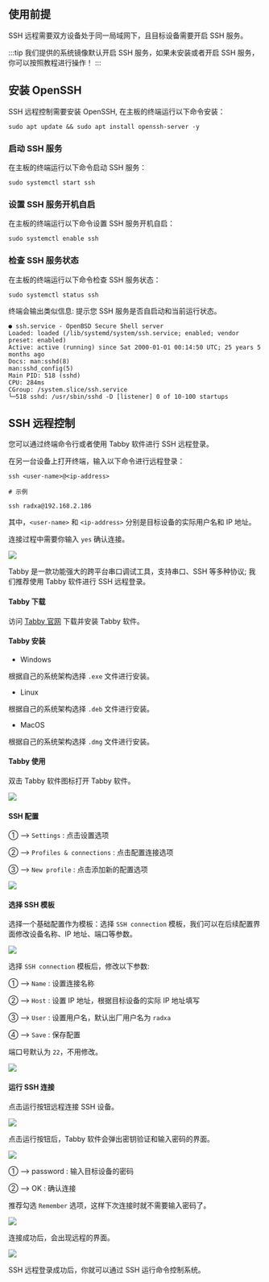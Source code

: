 ## 使用前提

SSH 远程需要双方设备处于同一局域网下，且目标设备需要开启 SSH 服务。

:::tip
我们提供的系统镜像默认开启 SSH 服务，如果未安装或者开启 SSH 服务，你可以按照教程进行操作！
:::

## 安装 OpenSSH

SSH 远程控制需要安装 OpenSSH, 在主板的终端运行以下命令安装：

<NewCodeBlock tip="radxa@device$" type="device">

```
sudo apt update && sudo apt install openssh-server -y
```

</NewCodeBlock>

### 启动 SSH 服务

在主板的终端运行以下命令启动 SSH 服务：

<NewCodeBlock tip="radxa@device$" type="device">

```
sudo systemctl start ssh
```

</NewCodeBlock>

### 设置 SSH 服务开机自启

在主板的终端运行以下命令设置 SSH 服务开机自启：

<NewCodeBlock tip="radxa@device$" type="device">

```
sudo systemctl enable ssh
```

</NewCodeBlock>

### 检查 SSH 服务状态

在主板的终端运行以下命令检查 SSH 服务状态：

<NewCodeBlock tip="radxa@device$" type="device">

```
sudo systemctl status ssh
```

</NewCodeBlock>

终端会输出类似信息: 提示您 SSH 服务是否自启动和当前运行状态。

```
● ssh.service - OpenBSD Secure Shell server
Loaded: loaded (/lib/systemd/system/ssh.service; enabled; vendor preset: enabled)
Active: active (running) since Sat 2000-01-01 00:14:50 UTC; 25 years 5 months ago
Docs: man:sshd(8)
man:sshd_config(5)
Main PID: 518 (sshd)
CPU: 284ms
CGroup: /system.slice/ssh.service
└─518 sshd: /usr/sbin/sshd -D [listener] 0 of 10-100 startups
```

## SSH 远程控制

您可以通过终端命令行或者使用 Tabby 软件进行 SSH 远程登录。

<Tabs queryString="ssh-mode">

<TabItem value="终端命令行">

在另一台设备上打开终端，输入以下命令进行远程登录：

<NewCodeBlock tip="PC$" type="host">

```
ssh <user-name>@<ip-address>

# 示例

ssh radxa@192.168.2.186
```

</NewCodeBlock>

其中，`<user-name>` 和 `<ip-address>` 分别是目标设备的实际用户名和 IP 地址。

连接过程中需要你输入 `yes` 确认连接。

<div style={{textAlign: 'center'}}>
    <img src="/img/common/tools/radxa-os/ssh-login.webp" style={{width: '100%', maxWidth: '1200px'}} />
</div>
</TabItem>

<TabItem value="使用 Tabby 软件">

Tabby 是一款功能强大的跨平台串口调试工具，支持串口、SSH 等多种协议; 我们推荐使用 Tabby 软件进行 SSH 远程登录。

#### Tabby 下载

访问 [Tabby 官网](https://tabby.sh/) 下载并安装 Tabby 软件。

#### Tabby 安装

- Windows

根据自己的系统架构选择 `.exe` 文件进行安装。

- Linux

根据自己的系统架构选择 `.deb` 文件进行安装。

- MacOS

根据自己的系统架构选择 `.dmg` 文件进行安装。

#### Tabby 使用

双击 Tabby 软件图标打开 Tabby 软件。

<div style={{ textAlign: "center" }}>
  <img
    src="/img/common/tools/radxa-os/tabby-welcome.webp"
    style={{ width: "100%", maxWidth: "1200px" }}
  />
</div>

#### SSH 配置

① --> `Settings` : 点击设置选项

② --> `Profiles & connections` : 点击配置连接选项

③ --> `New profile` : 点击添加新的配置选项

<div style={{ textAlign: "center" }}>
  <img
    src="/img/common/tools/radxa-os/tabby-profile.webp"
    style={{ width: "100%", maxWidth: "1200px" }}
  />
</div>

#### 选择 SSH 模板

选择一个基础配置作为模板：选择 `SSH connection` 模板，我们可以在后续配置界面修改设备名称、IP 地址、端口等参数。

<div style={{ textAlign: "center" }}>
  <img
    src="/img/common/tools/radxa-os/tabby-template.webp"
    style={{ width: "100%", maxWidth: "1200px" }}
  />
</div>

选择 `SSH connection` 模板后，修改以下参数:

① --> `Name` : 设置连接名称

② --> `Host` : 设置 IP 地址，根据目标设备的实际 IP 地址填写

③ --> `User` : 设置用户名，默认出厂用户名为 `radxa`

④ --> `Save` : 保存配置

端口号默认为 `22`，不用修改。

<div style={{ textAlign: "center" }}>
  <img
    src="/img/common/tools/radxa-os/tabby-ssh-parameter.webp"
    style={{ width: "100%", maxWidth: "1200px" }}
  />
</div>

#### 运行 SSH 连接

点击运行按钮远程连接 SSH 设备。

<div style={{ textAlign: "center" }}>
  <img
    src="/img/common/tools/radxa-os/tabby-ssh-connect.webp"
    style={{ width: "100%", maxWidth: "1200px" }}
  />
</div>

点击运行按钮后，Tabby 软件会弹出密钥验证和输入密码的界面。

<div style={{ textAlign: "center" }}>
  <img
    src="/img/common/tools/radxa-os/tabby-ssh-verify.webp"
    style={{ width: "100%", maxWidth: "1200px" }}
  />
</div>

① --> password : 输入目标设备的密码

② --> OK : 确认连接

推荐勾选 `Remember` 选项，这样下次连接时就不需要输入密码了。

<div style={{ textAlign: "center" }}>
  <img
    src="/img/common/tools/radxa-os/tabby-ssh-password.webp"
    style={{ width: "100%", maxWidth: "1200px" }}
  />
</div>

连接成功后，会出现远程的界面。

<div style={{ textAlign: "center" }}>
  <img
    src="/img/common/tools/radxa-os/tabby-ssh-success.webp"
    style={{ width: "100%", maxWidth: "1200px" }}
  />
</div>

</TabItem>
</Tabs>

SSH 远程登录成功后，你就可以通过 SSH 运行命令控制系统。
